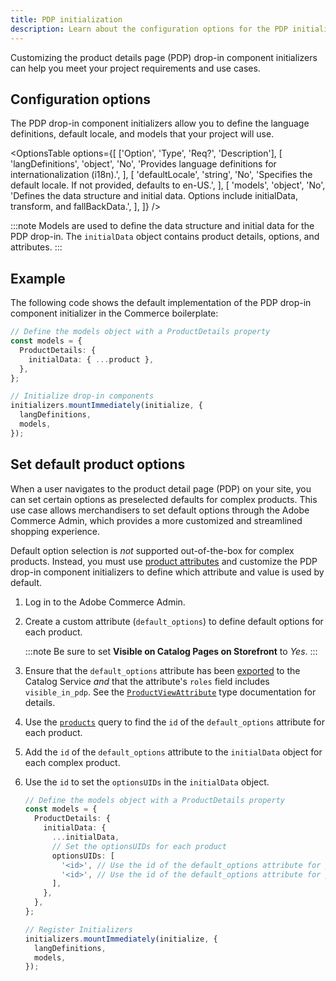 ```yaml
---
title: PDP initialization
description: Learn about the configuration options for the PDP initializer.
---
```



Customizing the product details page (PDP) drop-in component initializers can help you meet your project requirements and use cases.

## Configuration options

The PDP drop-in component initializers allow you to define the language definitions, default locale, and models that your project will use.

<OptionsTable
  options={[
    ['Option', 'Type', 'Req?', 'Description'],
    [
      'langDefinitions',
      'object',
      'No',
      'Provides language definitions for internationalization (i18n).',
    ],
    [
      'defaultLocale',
      'string',
      'No',
      'Specifies the default locale. If not provided, defaults to en-US.',
    ],
    [
      'models',
      'object',
      'No',
      'Defines the data structure and initial data. Options include initialData, transform, and fallBackData.',
    ],
  ]}
/>

:::note
Models are used to define the data structure and initial data for the PDP drop-in. The `initialData` object contains product details, options, and attributes.
:::

## Example

The following code shows the default implementation of the PDP drop-in component initializer in the Commerce boilerplate:

```typescript
// Define the models object with a ProductDetails property
const models = {
  ProductDetails: {
    initialData: { ...product },
  },
};

// Initialize drop-in components
initializers.mountImmediately(initialize, {
  langDefinitions,
  models,
});
```

## Set default product options

When a user navigates to the product detail page (PDP) on your site, you can set certain options as preselected defaults for complex products. This use case allows merchandisers to set default options through the Adobe Commerce Admin, which provides a more customized and streamlined shopping experience.

Default option selection is _not_ supported out-of-the-box for complex products. Instead, you must use [product attributes](https://experienceleague.adobe.com/en/docs/commerce-admin/catalog/product-attributes/product-attributes) and customize the PDP drop-in component initializers to define which attribute and value is used by default.

<Steps>

1. Log in to the Adobe Commerce Admin.

1. Create a custom attribute (`default_options`) to define default options for each product.

   :::note
   Be sure to set **Visible on Catalog Pages on Storefront** to _Yes_.
   :::

1. Ensure that the `default_options` attribute has been [exported](https://experienceleague.adobe.com/en/docs/commerce-merchant-services/saas-data-export/overview) to the Catalog Service _and_ that the attribute's `roles` field includes `visible_in_pdp`. See the [`ProductViewAttribute`](https://developer.adobe.com/commerce/webapi/graphql/schema/catalog-service/queries/products/#productviewattribute-type) type documentation for details.

1. Use the [`products`](https://developer.adobe.com/commerce/webapi/graphql/schema/catalog-service/queries/products/#return-details-about-a-complex-product) query to find the `id` of the `default_options` attribute for each product.

1. Add the `id` of the `default_options` attribute to the `initialData` object for each complex product.

1. Use the `id` to set the `optionsUIDs` in the `initialData` object.

   ```ts
   // Define the models object with a ProductDetails property
   const models = {
     ProductDetails: {
       initialData: {
         ...initialData,
         // Set the optionsUIDs for each product
         optionsUIDs: [
           '<id>', // Use the id of the default_options attribute for product 1
           '<id>', // Use the id of the default_options attribute for product 2
         ],
       },
     },
   };

   // Register Initializers
   initializers.mountImmediately(initialize, {
     langDefinitions,
     models,
   });
   ```

</Steps>
